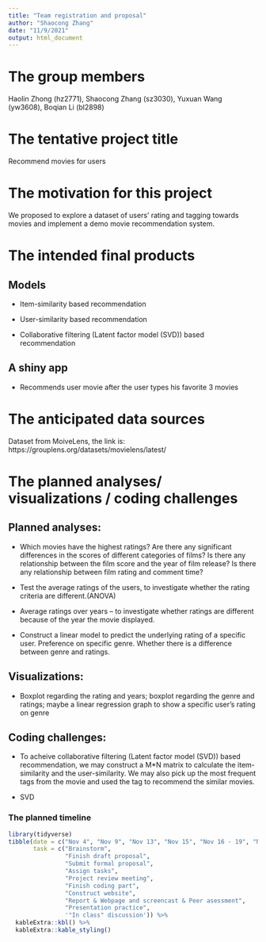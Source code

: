 ```yaml
---
title: "Team registration and proposal"
author: "Shaocong Zhang"
date: "11/9/2021"
output: html_document
---
```


# The group members 

Haolin Zhong (hz2771), Shaocong Zhang (sz3030), Yuxuan Wang (yw3608), Boqian Li (bl2898)

# The tentative project title

Recommend movies for users

# The motivation for this project

We proposed to explore a dataset of users’ rating and tagging towards movies and implement a demo movie recommendation system.

# The intended final products

## Models

- Item-similarity based recommendation

- User-similarity based recommendation

- Collaborative filtering (Latent factor model (SVD)) based recommendation

## A shiny app 

- Recommends user movie after the user types his favorite 3 movies

# The anticipated data sources

Dataset from MoiveLens, the link is: https://grouplens.org/datasets/movielens/latest/

# The planned analyses/ visualizations / coding challenges

## Planned analyses:

- Which movies have the highest ratings? Are there any significant differences in the scores of different categories of films? Is there any relationship between the film score and the year of film release? Is there any relationship between film rating and comment time?

- Test the average ratings of the users, to investigate whether the rating criteria are different.(ANOVA)

- Average ratings over years – to investigate whether ratings are different because of the year the movie displayed. 

- Construct a linear model to predict the underlying rating of a specific user. Preference on specific genre. Whether there is a difference between genre and ratings.

## Visualizations:

- Boxplot regarding the rating and years; boxplot regarding the genre and ratings; maybe a linear regression graph to show a specific user’s rating on genre

## Coding challenges:

- To acheive collaborative filtering (Latent factor model (SVD)) based recommendation, we may construct a M*N matrix to calculate the item-similarity and the user-similarity. We may also pick up the most frequent tags from the movie and used the tag to recommend the similar movies.

- SVD

### The planned timeline


```r
library(tidyverse)
tibble(date = c("Nov 4", "Nov 9", "Nov 13", "Nov 15", "Nov 16 - 19", "Nov 30", "Dec 7", "Dec 11", "Dec 14", "Dec 16"),
       task = c("Brainstorm", 
                "Finish draft proposal", 
                "Submit formal proposal",
                "Assign tasks",
                "Project review meeting",
                "Finish coding part",
                "Construct website",
                "Report & Webpage and screencast & Peer asessment",
                "Presentation practice",
                '"In class" discussion')) %>%
  kableExtra::kbl() %>% 
  kableExtra::kable_styling()
```






